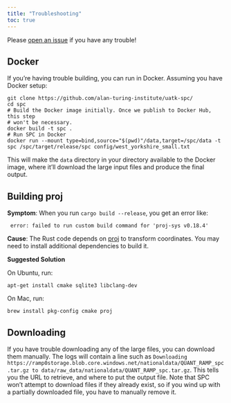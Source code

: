 ```yaml
---
title: "Troubleshooting"
toc: true
---
```


Please [open an issue](https://github.com/alan-turing-institute/uatk-spc/issues) if you have any trouble!

## Docker 

If you're having trouble building, you can run in Docker. Assuming you have Docker setup:

```shell
git clone https://github.com/alan-turing-institute/uatk-spc/
cd spc
# Build the Docker image initially. Once we publish to Docker Hub, this step
# won't be necessary.
docker build -t spc .
# Run SPC in Docker
docker run --mount type=bind,source="$(pwd)"/data,target=/spc/data -t spc /spc/target/release/spc config/west_yorkshire_small.txt
```
This will make the `data` directory in your directory available to the Docker image, where it'll download the large input files and produce the final output.


## Building proj

**Symptom**: When you run `cargo build --release`, you get an error like:

```shell
 error: failed to run custom build command for 'proj-sys v0.18.4'
```

**Cause**: The Rust code depends on [proj](https://proj.org) to transform coordinates. You may need to install additional dependencies to build it.

**Suggested Solution**

On Ubuntu, run:

```shell
apt-get install cmake sqlite3 libclang-dev
```

On Mac, run:

```shell
brew install pkg-config cmake proj
```

## Downloading

If you have trouble downloading any of the large files, you can download them manually. The logs will contain a line such as `Downloading https://ramp0storage.blob.core.windows.net/nationaldata/QUANT_RAMP_spc.tar.gz to data/raw_data/nationaldata/QUANT_RAMP_spc.tar.gz`. This tells you the URL to retrieve, and where to put the output file. Note that SPC won't attempt to download files if they already exist, so if you wind up with a partially downloaded file, you have to manually remove it.
